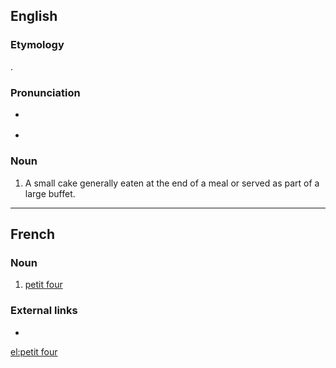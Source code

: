 {{wikipedia}}
==English==

===Etymology===
{{borrowing|fr|petit four|lit=small oven|lang=en}}.

===Pronunciation===
* {{a|UK}} {{IPA|/ˈpɛti ˈfɔr/|lang=en}}
* {{a|US}} {{IPA|/ˈpɛti ˈfɔr/|lang=en}}

===Noun===
{{en-noun|head=[[petit]] [[four]]|petits fours|petit fours}}

# A small cake generally eaten at the end of a meal or served as part of a large buffet.
----
==French==
===Noun===
{{fr-noun|head=[[petit]] [[four]]|m|petits fours}}
# [[#English|petit four]]

===External links===
* {{R:TLFi}}

[[el:petit four]]